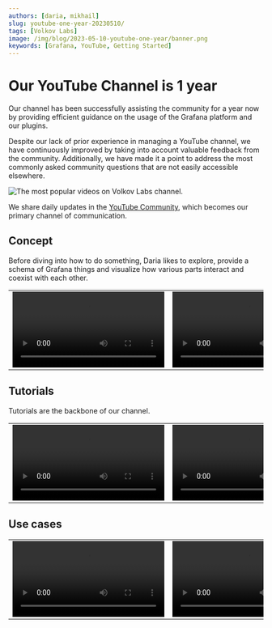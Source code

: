 ```yaml
---
authors: [daria, mikhail]
slug: youtube-one-year-20230510/
tags: [Volkov Labs]
image: /img/blog/2023-05-10-youtube-one-year/banner.png
keywords: [Grafana, YouTube, Getting Started]
---
```



# Our YouTube Channel is 1 year

Our channel has been successfully assisting the community for a year now by providing efficient guidance on the usage of the Grafana platform and our plugins.

Despite our lack of prior experience in managing a YouTube channel, we have continuously improved by taking into account valuable feedback from the community. Additionally, we have made it a point to address the most commonly asked community questions that are not easily accessible elsewhere.

<Image
  title="The most popular videos on Volkov Labs channel."
  src="/img/blog/2023-05-10-youtube-one-year/channel.png"
  lazy={false}
/>

We share daily updates in the [YouTube Community](https://www.youtube.com/@volkovlabs/community), which becomes our primary channel of communication.

## Concept

Before diving into how to do something, Daria likes to explore, provide a schema of Grafana things and visualize how various parts interact and coexist with each other.

<table>
  <tr style={{ border: "none" }}>
    <td width="50%" style={{ border: "none" }}>
      <Video
        title="Magic JavaScript trio for Grafana. Dynamic Text, Data Manipulation and Apache ECharts plugins."
        src="https://www.youtube.com/embed/wPr4gZYzUVA"
        height={250}
      />
    </td>
    <td width="*" style={{ border: "none" }}>
      <Video
        title="Annotations, Alerts, and Annotation queries in Grafana explained."
        src="https://www.youtube.com/embed/4asWJ_Dhcmw"
        height={250}
      />
    </td>
  </tr>
</table>

## Tutorials

Tutorials are the backbone of our channel.

<table>
  <tr style={{ border: "none" }}>
    <td width="50%" style={{ border: "none" }}>
      <Video
        title="Create your Business Grafana dashboard. Step-by-step tutorial for analysts."
        src="https://www.youtube.com/embed/HNCKbGfAU0Q"
        height={250}
      />
    </td>
    <td width="*" style={{ border: "none" }}>
      <Video
        title="Apache ECharts panel for Grafana. How to create modern dashboards in Grafana."
        src="https://www.youtube.com/embed/DxqCrBEmrQw"
        height={250}
      />
    </td>
  </tr>
</table>

## Use cases

<table>
  <tr style={{ border: "none" }}>
    <td width="50%" style={{ border: "none" }}>
      <Video
        title="Build a Website Analytics dashboard in Grafana."
        src="https://www.youtube.com/embed/cgu3wMOo03w"
        height={250}
      />
    </td>
    <td width="*" style={{ border: "none" }}>
      <Video
        title="How to display the unemployment rate."
        src="https://www.youtube.com/embed/B4Uj1n4Cr88"
        height={250}
      />
    </td>
  </tr>
</table>
